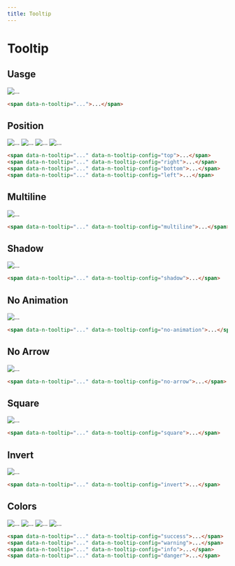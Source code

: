 ```yaml
---
title: Tooltip
---
```


# Tooltip

## Uasge

<Preview centered>
  <span data-n-tooltip="نمونه">
      <span className="avatar rounded-full">
        <img src="https://cloudflare-ipfs.com/ipfs/Qmd3W5DuhgHirLHGVixi6V76LhCkZUz6pnFt5AJBiyvHye/avatar/552.jpg" alt="..." />
      </span>
  </span>
</Preview>

```html
<span data-n-tooltip="...">...</span>
```

## Position

<Preview centered classes="gap-6">
  <span data-n-tooltip="جهت بالا" data-n-tooltip-config="top">
      <span className="avatar rounded-full">
        <img src="https://cloudflare-ipfs.com/ipfs/Qmd3W5DuhgHirLHGVixi6V76LhCkZUz6pnFt5AJBiyvHye/avatar/552.jpg" alt="..." />
      </span>
  </span>
  <span data-n-tooltip="جهت راست" data-n-tooltip-config="right">
      <span className="avatar rounded-full">
        <img src="https://cloudflare-ipfs.com/ipfs/Qmd3W5DuhgHirLHGVixi6V76LhCkZUz6pnFt5AJBiyvHye/avatar/552.jpg" alt="..." />
      </span>
  </span>
  <span data-n-tooltip="جهت پایین" data-n-tooltip-config="bottom">
      <span className="avatar rounded-full">
        <img src="https://cloudflare-ipfs.com/ipfs/Qmd3W5DuhgHirLHGVixi6V76LhCkZUz6pnFt5AJBiyvHye/avatar/552.jpg" alt="..." />
      </span>
  </span>
  <span data-n-tooltip="جهت چپ" data-n-tooltip-config="left">
      <span className="avatar rounded-full">
        <img src="https://cloudflare-ipfs.com/ipfs/Qmd3W5DuhgHirLHGVixi6V76LhCkZUz6pnFt5AJBiyvHye/avatar/552.jpg" alt="..." />
      </span>
  </span>
</Preview>

```html
<span data-n-tooltip="..." data-n-tooltip-config="top">...</span>
<span data-n-tooltip="..." data-n-tooltip-config="right">...</span>
<span data-n-tooltip="..." data-n-tooltip-config="bottom">...</span>
<span data-n-tooltip="..." data-n-tooltip-config="left">...</span>
```

## Multiline

<Preview centered>
  <span data-n-tooltip="این یک متن آزمایشی است برای امتحان کردن نمایش چند خطی" data-n-tooltip-config="multiline">
      <span className="avatar rounded-full">
        <img src="https://cloudflare-ipfs.com/ipfs/Qmd3W5DuhgHirLHGVixi6V76LhCkZUz6pnFt5AJBiyvHye/avatar/552.jpg" alt="..." />
      </span>
  </span>
</Preview>

```html
<span data-n-tooltip="..." data-n-tooltip-config="multiline">...</span>
```

## Shadow

<Preview centered>
  <span data-n-tooltip="نمونه" data-n-tooltip-config="shadow">
      <span className="avatar rounded-full">
        <img src="https://cloudflare-ipfs.com/ipfs/Qmd3W5DuhgHirLHGVixi6V76LhCkZUz6pnFt5AJBiyvHye/avatar/552.jpg" alt="..." />
      </span>
  </span>
</Preview>

```html
<span data-n-tooltip="..." data-n-tooltip-config="shadow">...</span>
```

## No Animation

<Preview centered>
  <span data-n-tooltip="نمونه" data-n-tooltip-config="no-animation">
      <span className="avatar rounded-full">
        <img src="https://cloudflare-ipfs.com/ipfs/Qmd3W5DuhgHirLHGVixi6V76LhCkZUz6pnFt5AJBiyvHye/avatar/552.jpg" alt="..." />
      </span>
  </span>
</Preview>

```html
<span data-n-tooltip="..." data-n-tooltip-config="no-animation">...</span>
```

## No Arrow

<Preview centered>
  <span data-n-tooltip="نمونه" data-n-tooltip-config="no-arrow">
      <span className="avatar rounded-full">
        <img src="https://cloudflare-ipfs.com/ipfs/Qmd3W5DuhgHirLHGVixi6V76LhCkZUz6pnFt5AJBiyvHye/avatar/552.jpg" alt="..." />
      </span>
  </span>
</Preview>

```html
<span data-n-tooltip="..." data-n-tooltip-config="no-arrow">...</span>
```

## Square

<Preview centered>
  <span data-n-tooltip="نمونه" data-n-tooltip-config="square">
      <span className="avatar rounded-full">
        <img src="https://cloudflare-ipfs.com/ipfs/Qmd3W5DuhgHirLHGVixi6V76LhCkZUz6pnFt5AJBiyvHye/avatar/552.jpg" alt="..." />
      </span>
  </span>
</Preview>

```html
<span data-n-tooltip="..." data-n-tooltip-config="square">...</span>
```

## Invert

<Preview centered classes="bg-n-gray-900 p-12">
  <span data-n-tooltip="نمونه" data-n-tooltip-config="invert">
      <span className="avatar rounded-full">
        <img src="https://cloudflare-ipfs.com/ipfs/Qmd3W5DuhgHirLHGVixi6V76LhCkZUz6pnFt5AJBiyvHye/avatar/552.jpg" alt="..." />
      </span>
  </span>
</Preview>

```html
<span data-n-tooltip="..." data-n-tooltip-config="invert">...</span>
```

## Colors

<Preview centered classes="gap-6">
  <span data-n-tooltip="نمونه" data-n-tooltip-config="success">
      <span className="avatar rounded-full">
        <img src="https://cloudflare-ipfs.com/ipfs/Qmd3W5DuhgHirLHGVixi6V76LhCkZUz6pnFt5AJBiyvHye/avatar/552.jpg" alt="..." />
      </span>
  </span>
  <span data-n-tooltip="نمونه" data-n-tooltip-config="warning">
      <span className="avatar rounded-full">
        <img src="https://cloudflare-ipfs.com/ipfs/Qmd3W5DuhgHirLHGVixi6V76LhCkZUz6pnFt5AJBiyvHye/avatar/552.jpg" alt="..." />
      </span>
  </span>
  <span data-n-tooltip="نمونه" data-n-tooltip-config="info">
      <span className="avatar rounded-full">
        <img src="https://cloudflare-ipfs.com/ipfs/Qmd3W5DuhgHirLHGVixi6V76LhCkZUz6pnFt5AJBiyvHye/avatar/552.jpg" alt="..." />
      </span>
  </span>
  <span data-n-tooltip="نمونه" data-n-tooltip-config="danger">
      <span className="avatar rounded-full">
        <img src="https://cloudflare-ipfs.com/ipfs/Qmd3W5DuhgHirLHGVixi6V76LhCkZUz6pnFt5AJBiyvHye/avatar/552.jpg" alt="..." />
      </span>
  </span>
</Preview>

```html
<span data-n-tooltip="..." data-n-tooltip-config="success">...</span>
<span data-n-tooltip="..." data-n-tooltip-config="warning">...</span>
<span data-n-tooltip="..." data-n-tooltip-config="info">...</span>
<span data-n-tooltip="..." data-n-tooltip-config="danger">...</span>
```
